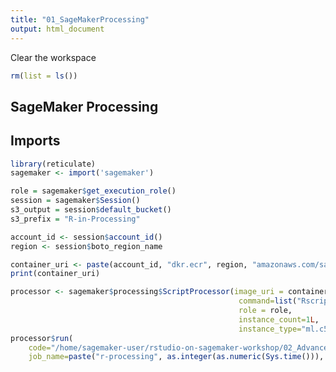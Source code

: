 ```yaml
---
title: "01_SageMakerProcessing"
output: html_document
---
```


Clear the workspace
```r
rm(list = ls())
```

## SageMaker Processing

## Imports
```r
library(reticulate)
sagemaker <- import('sagemaker')
```

```r
role = sagemaker$get_execution_role()
session = sagemaker$Session()
s3_output = session$default_bucket()
s3_prefix = "R-in-Processing"

account_id <- session$account_id()
region <- session$boto_region_name
```


```r
container_uri <- paste(account_id, "dkr.ecr", region, "amazonaws.com/sagemaker-r-processing:1.0", sep=".")
print(container_uri)
```

```r
processor <- sagemaker$processing$ScriptProcessor(image_uri = container_uri,
                                                   command=list("Rscript"),
                                                   role = role,
                                                   instance_count=1L,
                                                   instance_type="ml.c5.xlarge")
processor$run(
    code="/home/sagemaker-user/rstudio-on-sagemaker-workshop/02_AdvancedSageMaker/preprocessing.R",
    job_name=paste("r-processing", as.integer(as.numeric(Sys.time())), sep="-"))
```


